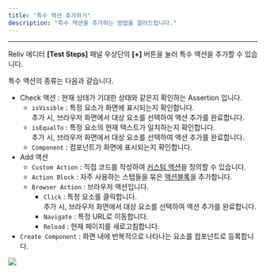 ```yaml
---
title: "특수 액션 추가하기"
description: "특수 액션을 추가하는 방법을 알려드립니다."
---
```


---

Reliv 에디터 **\[Test Steps\]** 패널 우상단의 **\[+\]** 버튼을 눌러 특수 액션을 추가할 수 있습니다.

특수 액션의 종류는 다음과 같습니다.

- Check 액션 : 현재 상태가 기대한 상태와 같은지 확인하는 Assertion 입니다.
  - `isVisible` : 특정 요소가 화면에 표시되는지 확인합니다. <br />
    추가 시, 브라우저 화면에서 대상 요소를 선택하여 액션 추가를 완료합니다.
  - `isEqualTo` : 특정 요소의 현재 텍스트가 일치하는지 확인합니다. <br />
    추가 시, 브라우저 화면에서 대상 요소를 선택하여 액션 추가를 완료합니다.
  - `Component` : 컴포넌트가 화면에 표시되는지 확인합니다.
- Add 액션
  - `Custom Action` : 직접 코드를 작성하여 [커스텀 액션](/guide/advanced/custom-action)을 정의할 수 있습니다.
  - `Action Block` : 자주 사용하는 스텝들을 묶은 [액션블록](/guide/action-block)을 추가합니다.
  - `Browser Action` : 브라우저 액션입니다.
    - `Click` : 특정 요소를 클릭합니다. <br />
      추가 시, 브라우저 화면에서 대상 요소를 선택하여 액션 추가를 완료합니다.
    - `Navigate` : 특정 URL로 이동합니다.
    - `Reload` : 현재 페이지를 새로고침합니다.
- `Create Component` : 화면 내에 반복적으로 나타나는 요소를 컴포넌트로 등록합니다.

<img src="/assets/write/special-action/special-action.png" />
